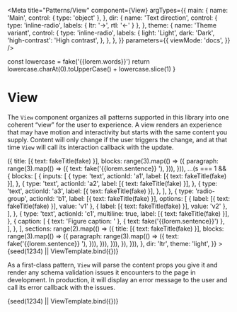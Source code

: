 
<Meta
  title="Patterns/View"
  component={View}
  argTypes={{
    main: {
      name: 'Main',
      control: { type: 'object' },
    },
    dir: {
      name: 'Text direction',
      control: { type: 'inline-radio', labels: { ltr: '→', rtl: '←' } },
    },
    theme: {
      name: 'Theme variant',
      control: {
        type: 'inline-radio',
        labels: {
          light: 'Light',
          dark: 'Dark',
          'high-contrast': 'High contrast',
        },
      },
    },
  }}
  parameters={{
    viewMode: 'docs',
  }}
/>

  const lowercase = fake('{{lorem.words}}')
  return lowercase.charAt(0).toUpperCase() + lowercase.slice(1)
}


# View

The `View` component organizes all patterns supported in this library into one
coherent “view” for the user to experience. A view renders an experience that
may have motion and interactivity but starts with the same content you
supply. Content will only change if the user triggers the change, and at
that time `View` will call its interaction callback with the update.

<Canvas>
  <Story
    name="Demo"
    args={{
      main: {
        title: [{ text: 'Fluent React Patterns' }],
        abstract: [
          {
            text: 'This is a demonstration of Fluent React Patterns’ View component. ',
          },
          { text: fake('{{lorem.paragraph}}') },
        ],
        sections: range(4).map((s) => ({
          title: [{ text: fakeTitle(fake) }],
          blocks: range(3).map(() => ({
            paragraph: range(3).map(() => ({
              text: fake('{{lorem.sentence}} '),
            })),
          })),
          ...(s === 1 && {
            blocks: [
              {
                inputs: [
                  {
                    type: 'text',
                    actionId: 'a1',
                    label: [{ text: fakeTitle(fake) }],
                  },
                  {
                    type: 'text',
                    actionId: 'a2',
                    label: [{ text: fakeTitle(fake) }],
                  },
                  {
                    type: 'text',
                    actionId: 'a3',
                    label: [{ text: fakeTitle(fake) }],
                  },
                ],
              },
              {
                type: 'radio-group',
                actionId: 'b1',
                label: [{ text: fakeTitle(fake) }],
                options: [
                  { label: [{ text: fakeTitle(fake) }], value: 'v1' },
                  { label: [{ text: fakeTitle(fake) }], value: 'v2' },
                ],
              },
              {
                type: 'text',
                actionId: 'c1',
                multiline: true,
                label: [{ text: fakeTitle(fake) }],
              },
              {
                caption: [
                  { text: 'Figure caption: ' },
                  { text: fake('{{lorem.sentence}}') },
                ],
              },
            ],
            sections: range(2).map(() => ({
              title: [{ text: fakeTitle(fake) }],
              blocks: range(3).map(() => ({
                paragraph: range(3).map(() => ({
                  text: fake('{{lorem.sentence}} '),
                })),
              })),
            })),
          }),
        })),
      },
      dir: 'ltr',
      theme: 'light',
    }}
  >
    {seed(1234) || ViewTemplate.bind({})}
  </Story>
</Canvas>

As a first-class pattern, `View` will parse the content props you give it
and render any schema validation issues it encounters to the page in
development. In production, it will display an error message to the user and
call its error callback with the issues.

<Canvas>
  <Story
    name="Props validation"
    args={{
      main: {
        title: [{ potato: 'This content won’t be valid.' }],
      },
    }}
  >
    {seed(1234) || ViewTemplate.bind({})}
  </Story>
</Canvas>
